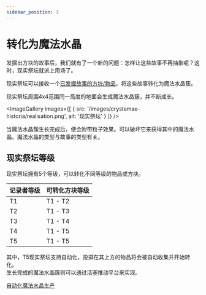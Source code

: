 ```yaml
---
sidebar_position: 3
---
```



# 转化为魔法水晶

发掘出方块的故事后，我们就有了一个新的问题：怎样让这些故事不再抽象呢？这时，现实祭坛就派上用场了。

现实祭坛可以接收一个[已发掘故事的方块/物品](./chronicling)，将这些故事转化为魔法水晶簇。

现实祭坛周围4x4范围同一高度的地面会生成魔法水晶簇，并不断成长。

<ImageGallery images={[
  { src: '/images/crystamae-historia/realisation.png', alt: '现实祭坛' }
]} />


当魔法水晶簇生长完成后，便会附带粒子效果。可以破坏它来获得其中的魔法水晶。魔法水晶的类型与故事的类型有关。

## 现实祭坛等级

现实祭坛拥有5个等级，可以转化不同等级的物品或方块。

| 记录者等级 | 可转化方块等级 |
| ------ | ------- |
| T1 | T1 - T2 |
| T2 | T1 - T3 |
| T3 | T1 - T4 |
| T4 | T1 - T5 |
| T5 | T1 - T5 |

其中，T5现实祭坛支持自动化，投掷在其上方的物品将会被自动收集并开始转化。<br />
生长完成的魔法水晶簇则可以通过活塞推动平台来实现。

[自动化魔法水晶生产](https://www.bilibili.com/video/av383199409)

